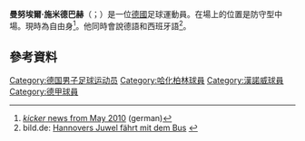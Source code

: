
{{Infobox football biography
| name = Manuel Schmiedebach
| fullname = 
| image = Schmiedebach, Manuel H96 13-14.JPG
| image_size = 180
| caption = Schmiedebach with Hannover 96 in 2013
| birth_date = {{birth date and age|1988|12|5|df=y}}
| birth_place = [[西德|西德]][[西柏林|西柏林]]
| height = {{height|m=1.70}}
| currentclub = 
| clubnumber = 
| position = 防守型中場
| youthyears1 = {{0|0000}}–2003
| youthclubs1 = Nordberliner SC
| youthyears2 = 2003–2006
| youthclubs2 = [[柏林赫塔體育俱樂部|哈化柏林]]
| years1 = 2006–2008
| clubs1 = Hertha BSC II
| caps1 = 36
| goals1 = 6
| years2 = 2008–2013
| clubs2 = Hannover 96 II
| caps2 = 46
| goals2 = 10
| years3 = 2009–2019
| clubs3 = [[汉诺威96足球俱乐部|漢諾威]]
| caps3 = 202
| goals3 = 2
| years4 = 2018–2019
| clubs4 = → [[柏林联盟足球俱乐部|柏林聯]] (loan)
| caps4 = 13
| goals4 = 0
| years5 = 2019–2020
| clubs5 = [[柏林联盟足球俱乐部|柏林聯]]
| caps5 = 5
| goals5 = 0
| nationalyears1 = 2006–2007
| nationalteam1 = 德國U19
| nationalcaps1 = 10
| nationalgoals1 = 1
| club-update = 14:36, 1 July 2020 (UTC)
| ntupdate = 
}}
'''曼努埃爾·施米德巴赫'''（{{lang-de|Manuel Schmiedebach}}；{{bd|1988年|12月5日}}）是一位[[德國|德國]]足球運動員。在場上的位置是防守型中場。現時為自由身<ref name="kicker">[http://www.kicker.de/news/fussball/bundesliga/startseite/525008/artikel_96-verlaengert-mit-Schmiedebach.html ''kicker'' news from May 2010] {{Wayback|url=http://www.kicker.de/news/fussball/bundesliga/startseite/525008/artikel_96-verlaengert-mit-Schmiedebach.html |date=20151111090118 }} (german)</ref>。他同時會說德語和西班牙語<ref name="bild.de">bild.de: [http://www.bild.de/sport/fussball/manuel-schmiedebach/hannovers-juwel-faehrt-mit-dem-bus-17103306.bild.html Hannovers Juwel fährt mit dem Bus] {{Wayback|url=http://www.bild.de/sport/fussball/manuel-schmiedebach/hannovers-juwel-faehrt-mit-dem-bus-17103306.bild.html |date=20160520215050 }}</ref>。

==參考資料==
{{Reflist}}

{{DEFAULTSORT:Schmiedebach, Manuel}}
[[Category:德国男子足球运动员|Category:德国男子足球运动员]]
[[Category:哈化柏林球員|Category:哈化柏林球員]]
[[Category:漢諾威球員|Category:漢諾威球員]]
[[Category:德甲球員|Category:德甲球員]]